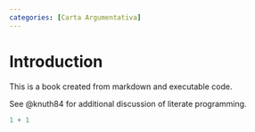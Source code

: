 ```yaml
---
categories: [Carta Argumentativa]
---
```


# Introduction

This is a book created from markdown and executable code.

See @knuth84 for additional discussion of literate programming.

```r
1 + 1
```
